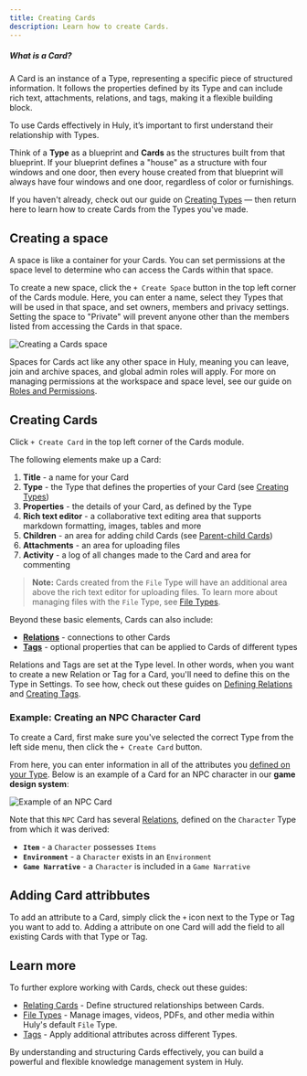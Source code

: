 ```yaml
---
title: Creating Cards
description: Learn how to create Cards.
---
```



<div className="rounded-box">
  <h5><strong>What is a Card?</strong></h5>
  <p>A Card is an instance of a Type, representing a specific piece of structured information. It follows the properties defined by its Type and can include rich text, attachments, relations, and tags, making it a flexible building block.</p>
</div>

To use Cards effectively in Huly, it’s important to first understand their relationship with Types. 

Think of a **Type** as a blueprint and **Cards** as the structures built from that blueprint. If your blueprint defines a "house" as a structure with four windows and one door, then every house created from that blueprint will always have four windows and one door, regardless of color or furnishings.

If you haven't already, check out our guide on [Creating Types](/cards/types/creating-types) — then return here to learn how to create Cards from the Types you've made.

## Creating a space

A space is like a container for your Cards. You can set permissions at the space level to determine who can access the Cards within that space.

To create a new space, click the `+ Create Space` button in the top left corner of the Cards module. Here, you can enter a name, select they Types that will be used in that space, and set owners, members and privacy settings. Setting the space to "Private" will prevent anyone other than the members listed from accessing the Cards in that space.

<Image src={cardsSpaces} alt="Creating a Cards space" inferSize quality="max" />

Spaces for Cards act like any other space in Huly, meaning you can leave, join and archive spaces, and global admin roles will apply. For more on managing permissions at the workspace and space level, see our guide on [Roles and Permissions](../../../advanced-settings/roles).

## Creating Cards

Click `+ Create Card` in the top left corner of the Cards module.

The following elements make up a Card:

1. **Title** - a name for your Card
2. **Type** - the Type that defines the properties of your Card (see [Creating Types](/cards/types/creating-types))
4. **Properties** - the details of your Card, as defined by the Type
5. **Rich text editor** - a collaborative text editing area that supports markdown formatting, images, tables and more
6. **Children** - an area for adding child Cards (see [Parent-child Cards](/cards/cards/parent-child-cards))
7. **Attachments** - an area for uploading files
8. **Activity** - a log of all changes made to the Card and area for commenting

> **Note:** Cards created from the `File` Type will have an additional area above the rich text editor for uploading files. To learn more about managing files with the `File` Type, see [File Types](/cards/types/file-types).

Beyond these basic elements, Cards can also include:

* **[Relations](/cards/relations/relations-overview)** - connections to other Cards
* **[Tags](/cards/tags/tags-overview)** - optional properties that can be applied to Cards of different types

Relations and Tags are set at the Type level. In other words, when you want to create a new Relation or Tag for a Card, you'll need to define this on the Type in Settings. To see how, check out these guides on [Defining Relations](/cards/relations/defining-relations) and [Creating Tags](/cards/tags/creating-tags).

### Example: Creating an NPC Character Card

To create a Card, first make sure you've selected the correct Type from the left side menu, then click the `+ Create Card` button. 

From here, you can enter information in all of the attributes you [defined on your Type](/cards/types/creating-types). Below is an example of a Card for an NPC character in our **game design system**:

<Image src={cardExampleNPC} alt="Example of an NPC Card" inferSize quality="max" />

Note that this `NPC` Card has several [Relations](/cards/relations/relations-overview), defined on the `Character` Type from which it was derived:
* **`Item`** - a `Character` possesses `Items`
* **`Environment`** - a `Character` exists in an `Environment`
* **`Game Narrative`** - a `Character` is included in a `Game Narrative`

## Adding Card attribbutes

To add an attribute to a Card, simply click the `+` icon next to the Type or Tag you want to add to. Adding a attribute on one Card will add the field to all existing Cards with that Type or Tag.

## Learn more

To further explore working with Cards, check out these guides:

 * [Relating Cards](/cards/relations/relating-cards) - Define structured relationships between Cards.
* [File Types](/cards/types/file-types) - Manage images, videos, PDFs, and other media within Huly's default `File` Type.
* [Tags](/cards/tags/tags-overview) - Apply additional attributes across different Types.

By understanding and structuring Cards effectively, you can build a powerful and flexible knowledge management system in Huly.